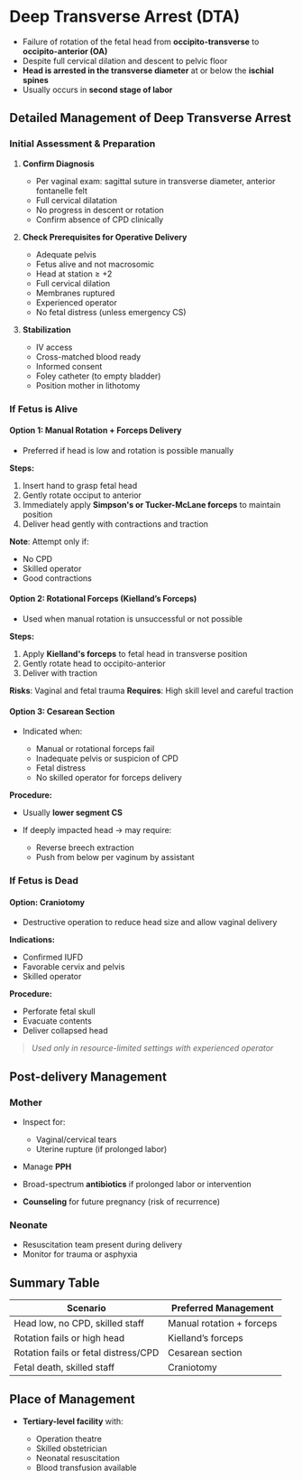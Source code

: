# Deep Transverse Arrest (DTA)

- Failure of rotation of the fetal head from **occipito-transverse** to **occipito-anterior (OA)**
- Despite full cervical dilation and descent to pelvic floor
- **Head is arrested in the transverse diameter** at or below the **ischial spines**
- Usually occurs in **second stage of labor**

## Detailed Management of Deep Transverse Arrest

### Initial Assessment & Preparation

1. **Confirm Diagnosis**

   - Per vaginal exam: sagittal suture in transverse diameter, anterior fontanelle felt
   - Full cervical dilatation
   - No progress in descent or rotation
   - Confirm absence of CPD clinically

2. **Check Prerequisites for Operative Delivery**

   - Adequate pelvis
   - Fetus alive and not macrosomic
   - Head at station ≥ +2
   - Full cervical dilation
   - Membranes ruptured
   - Experienced operator
   - No fetal distress (unless emergency CS)

3. **Stabilization**

   - IV access
   - Cross-matched blood ready
   - Informed consent
   - Foley catheter (to empty bladder)
   - Position mother in lithotomy

### If Fetus is Alive

#### Option 1: Manual Rotation + Forceps Delivery

- Preferred if head is low and rotation is possible manually

**Steps:**

1. Insert hand to grasp fetal head
2. Gently rotate occiput to anterior
3. Immediately apply **Simpson's or Tucker-McLane forceps** to maintain position
4. Deliver head gently with contractions and traction

**Note**: Attempt only if:

- No CPD
- Skilled operator
- Good contractions

#### Option 2: Rotational Forceps (Kielland’s Forceps)

- Used when manual rotation is unsuccessful or not possible

**Steps:**

1. Apply **Kielland's forceps** to fetal head in transverse position
2. Gently rotate head to occipito-anterior
3. Deliver with traction

**Risks**: Vaginal and fetal trauma
**Requires**: High skill level and careful traction

#### Option 3: Cesarean Section

- Indicated when:

  - Manual or rotational forceps fail
  - Inadequate pelvis or suspicion of CPD
  - Fetal distress
  - No skilled operator for forceps delivery

**Procedure:**

- Usually **lower segment CS**
- If deeply impacted head → may require:

  - Reverse breech extraction
  - Push from below per vaginum by assistant

### If Fetus is Dead

#### Option: Craniotomy

- Destructive operation to reduce head size and allow vaginal delivery

**Indications:**

- Confirmed IUFD
- Favorable cervix and pelvis
- Skilled operator

**Procedure:**

- Perforate fetal skull
- Evacuate contents
- Deliver collapsed head

> _Used only in resource-limited settings with experienced operator_

## Post-delivery Management

### Mother

- Inspect for:

  - Vaginal/cervical tears
  - Uterine rupture (if prolonged labor)

- Manage **PPH**
- Broad-spectrum **antibiotics** if prolonged labor or intervention
- **Counseling** for future pregnancy (risk of recurrence)

### Neonate

- Resuscitation team present during delivery
- Monitor for trauma or asphyxia

## Summary Table

| Scenario                             | Preferred Management      |
| ------------------------------------ | ------------------------- |
| Head low, no CPD, skilled staff      | Manual rotation + forceps |
| Rotation fails or high head          | Kielland’s forceps        |
| Rotation fails or fetal distress/CPD | Cesarean section          |
| Fetal death, skilled staff           | Craniotomy                |

## Place of Management

- **Tertiary-level facility** with:

  - Operation theatre
  - Skilled obstetrician
  - Neonatal resuscitation
  - Blood transfusion available
